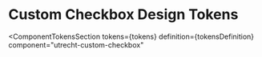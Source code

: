 <!-- @license CC0-1.0 -->


<Meta id="css-custom-checkbox--design-tokens" title="CSS Component/Custom Checkbox/Design Tokens" />

# Custom Checkbox Design Tokens

<ComponentTokensSection
  tokens={tokens}
  definition={tokensDefinition}
  component="utrecht-custom-checkbox"
></ComponentTokensSection>
